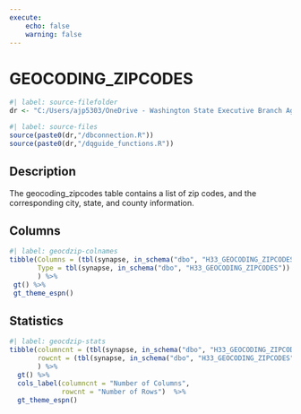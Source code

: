 ```yaml
---
execute:
    echo: false
    warning: false
---
```


# GEOCODING_ZIPCODES {.unnumbered}

```r
#| label: source-filefolder
dr <- "C:/Users/ajp5303/OneDrive - Washington State Executive Branch Agencies/source_scripts"
```

```r
#| label: source-files
source(paste0(dr,"/dbconnection.R"))
source(paste0(dr,"/dqguide_functions.R"))
```

## Description

The geocoding_zipcodes table contains a list of zip codes, and the corresponding city, state, and county information.

## Columns

```r
#| label: geocdzip-colnames
tibble(Columns = (tbl(synapse, in_schema("dbo", "H33_GEOCODING_ZIPCODES")) %>% colnames()),
       Type = tbl(synapse, in_schema("dbo", "H33_GEOCODING_ZIPCODES")) %>% head(1) %>% as_tibble() %>% sapply(class)
       ) %>%
 gt() %>%
 gt_theme_espn()
```

## Statistics

```r
#| label: geocdzip-stats
tibble(columncnt = (tbl(synapse, in_schema("dbo", "H33_GEOCODING_ZIPCODES")) %>% ncol()),
       rowcnt = (tbl(synapse, in_schema("dbo", "H33_GEOCODING_ZIPCODES"))) %>% nrow2()
       ) %>%
  gt() %>%
  cols_label(columncnt = "Number of Columns",
             rowcnt = "Number of Rows")  %>%
  gt_theme_espn()
```
